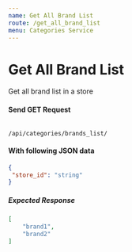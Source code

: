 ```yaml
---
name: Get All Brand List
route: /get_all_brand_list
menu: Categories Service
---
```


# Get All Brand List
Get all brand list in a store

#### Send GET Request 
<Code>
/api/categories/brands_list/
</Code>

#### With following JSON data
```json
{
 "store_id": "string"
}
```

##### Expected Response
```json
[
    "brand1",
    "brand2"
]
```
